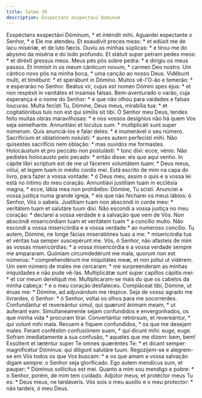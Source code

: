 ```yaml
---
title: Salmo 39
description: Exspectans exspectavi Dominum
---
```


<div class="side-by-side not-content">
  <span>
    Exspéctans exspectávi Dóminum, * et inténdit mihi.
  </span>
  <span>
    Aguardei expectante o Senhor, * e Ele me atendeu.
  </span>
  <span>
    Et exaudívit preces meas: * et edúxit me de lacu misériæ, et de luto fæcis.
  </span>
  <span>
    Ouviu as minhas súplicas: * e tirou-me do abysmo da miséria e do lodo
    profundo.
  </span>
  <span>
    Et státuit super petram pedes meos: * et diréxit gressus meos.
  </span>
  <span>
    Meus pés pôs sobre pedra: * e dirigiu os meus passos.
  </span>
  <span>
    Et immísit in os meum cánticum novum, * carmen Deo nostro.
  </span>
  <span>
    Um cântico novo pôs na minha boca, * uma canção ao nosso Deus.
  </span>
  <span>
    Vidébunt multi, et timébunt: * et sperábunt in Dómino.
  </span>
  <span>
    Muitos vê-l'O-ão e temerão: * e esperarão no Senhor.
  </span>
  <span>
    Beátus vir, cujus est nomen Dómini spes ejus: * et non respéxit in vanitátes
    et insánias falsas.
  </span>
  <span>
    Bem-aventurado o varão, cuja esperança é o nome do Senhor: * e que não olhou
    para vaidades e falsas loucuras.
  </span>
  <span>
    Multa fecísti Tu, Dómine, Deus meus, mirabília tua: * et cogitatiónibus tuis
    non est qui símilis sit tibi.
  </span>
  <span>
    Ó Senhor meu Deus, tendes feito muitas obras maravilhosas: * e nos vossos
    desígnios não há quem Vos seja semelhante.
  </span>
  <span>
    Annuntiávi et locútus sum: * multiplicáti sunt super númerum.
  </span>
  <span>
    Quis anunciá-los e falar deles: * é inumerável o seu número.
  </span>
  <span>
    Sacrifícium et oblatiónem noluísti: * aures autem perfecísti mihi.
  </span>
  <span>
    Não quisestes sacrifício nem oblação: * mas ouvidos me formastes.
  </span>
  <span>
    Holocáustum et pro peccáto non postulásti: * tunc dixi: ecce, vénio.
  </span>
  <span>
    Não pedistes holocausto pelo pecado: * então disse: eis que aqui venho.
  </span>
  <span>
    In cápite libri scriptum est de me ut fácerem voluntátem tuam: * Deus meus,
    vólui, et legem tuam in médio cordis mei.
  </span>
  <span>
    Está escrito de mim na capa do livro, para fazer a vossa vontade: * ó Deus
    meu, assim o quis e a vossa lei está no íntimo do meu coração.
  </span>
  <span>
    Annuntiávi justítiam tuam in ecclésia magna, * ecce, lábia mea non
    prohibébo: Dómine, Tu scisti.
  </span>
  <span>
    Anunciei a vossa justiça numa grande igreja, * eis que não fecharei os meus
    lábios: ó Senhor, Vós o sabeis.
  </span>
  <span>
    Justítiam tuam non abscóndi in corde meo: * veritátem tuam et salutáre tuum
    dixi.
  </span>
  <span>
    Não escondi a vossa justiça no meu coração: * declarei a vossa verdade e a
    salvação que vem de Vós.
  </span>
  <span>
    Non abscóndi misericórdiam tuam et veritátem tuam * a concílio multo.
  </span>
  <span>
    Não escondi a vossa misericórdia e a vossa verdade * ao numeroso concílio.
  </span>
  <span>
    Tu autem, Dómine, ne longe fácias miseratiónes tuas a me: * misericórdia tua
    et véritas tua semper suscepérunt me.
  </span>
  <span>
    Vós, ó Senhor, não afasteis de mim as vossas misericórdias: * a vossa
    misericórdia e a vossa verdade sempre me ampararam.
  </span>
  <span>
    Quóniam circumdedérunt me mala, quorum non est númerus: * comprehendérunt me
    iniquitátes meæ, et non pótui ut vidérem.
  </span>
  <span>
    Um sem número de males me cercaram: * me surpreenderam as minhas iniquidades
    e não pude vê-las.
  </span>
  <span>
    Multiplicátæ sunt super capíllos cápitis mei: * et cor meum derelíquit me.
  </span>
  <span>
    Multiplicaram-se mais do que os cabelos da minha cabeça: * e o meu coração
    desfaleceu.
  </span>
  <span>
    Compláceat tibi, Dómine, ut éruas me: * Dómine, ad adjuvándum me réspice.
  </span>
  <span>
    Seja de vosso agrado me livrardes, ó Senhor: * ó Senhor, voltai os olhos
    para me socorrerdes.
  </span>
  <span>
    Confundántur et revereántur simul, qui quærunt ánimam meam, * ut áuferant
    eam.
  </span>
  <span>
    Simultaneamente sejam confundidos e envergonhados, os que minha vida *
    procuram tirar.
  </span>
  <span>
    Convertántur retrórsum, et revereántur, * qui volunt mihi mala.
  </span>
  <span>
    Recuem e fiquem confundidos, * os que me desejam males.
  </span>
  <span>
    Ferant conféstim confusiónem suam, * qui dicunt mihi: euge, euge.
  </span>
  <span>
    Sofram imediatamente a sua confusão, * aqueles que me dizem: bem, bem!
  </span>
  <span>
    Exsúltent et læténtur super Te omnes quæréntes Te: * et dicant semper:
    magnificétur Dóminus: qui díligunt salutáre tuum.
  </span>
  <span>
    Regozijem-se e alegrem-se em Vós todos os que Vos buscam: * e os que amam a
    vossa salvação digam sempre: o Senhor seja glorificado.
  </span>
  <span>
    Ego autem mendícus sum, et pauper: * Dóminus sollícitus est mei.
  </span>
  <span>
    Quanto a mim sou mendigo e pobre: * o Senhor, porém, de mim tem cuidado.
  </span>
  <span>
    Adjútor meus, et protéctor meus Tu es: * Deus meus, ne tardáveris.
  </span>
  <span>
    Vós sois o meu auxílio e o meu protector: * não tardeis, ó meu Deus.
  </span>
</div>
